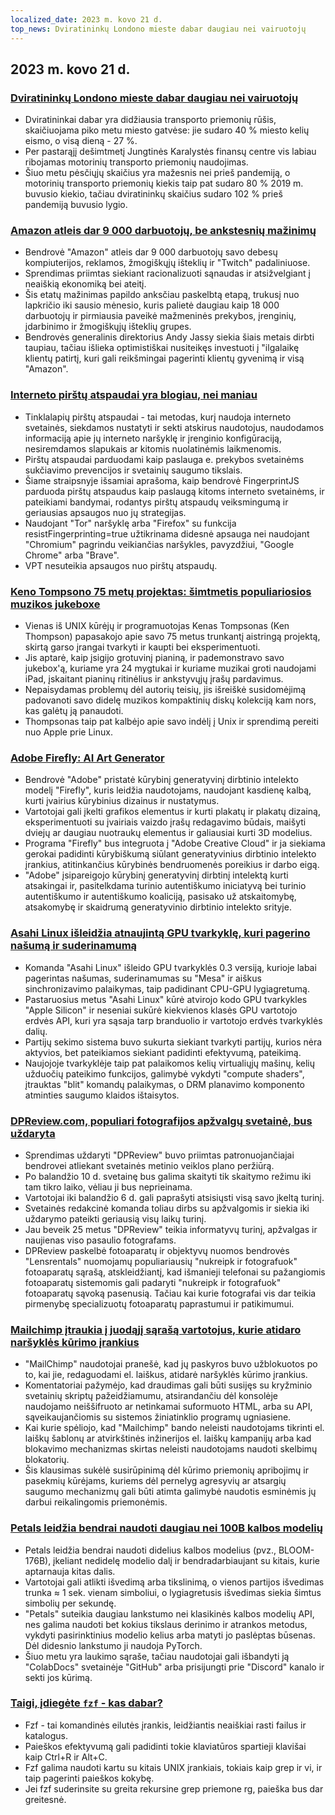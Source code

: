 ```yaml
---
localized_date: 2023 m. kovo 21 d.
top_news: Dviratininkų Londono mieste dabar daugiau nei vairuotojų
---
```


## 2023 m. kovo 21 d.

### [Dviratininkų Londono mieste dabar daugiau nei vairuotojų](https://www.forbes.com/sites/carltonreid/2023/03/01/cyclists-now-outnumber-motorists-in-city-of-london/?ref=hackernewsgpt.com)

- Dviratininkai dabar yra didžiausia transporto priemonių rūšis, skaičiuojama piko metu miesto gatvėse: jie sudaro 40 % miesto kelių eismo, o visą dieną - 27 %.
- Per pastarąjį dešimtmetį Jungtinės Karalystės finansų centre vis labiau ribojamas motorinių transporto priemonių naudojimas.
- Šiuo metu pėsčiųjų skaičius yra mažesnis nei prieš pandemiją, o motorinių transporto priemonių kiekis taip pat sudaro 80 % 2019 m. buvusio kiekio, tačiau dviratininkų skaičius sudaro 102 % prieš pandemiją buvusio lygio.

### [Amazon atleis dar 9 000 darbuotojų, be ankstesnių mažinimų](https://www.cnbc.com/2023/03/20/amazon-layoffs-company-to-cut-off-9000-more-workers.html?ref=hackernewsgpt.com)

- Bendrovė "Amazon" atleis dar 9 000 darbuotojų savo debesų kompiuterijos, reklamos, žmogiškųjų išteklių ir "Twitch" padaliniuose.
- Sprendimas priimtas siekiant racionalizuoti sąnaudas ir atsižvelgiant į neaiškią ekonomiką bei ateitį.
- Šis etatų mažinimas papildo anksčiau paskelbtą etapą, trukusį nuo lapkričio iki sausio mėnesio, kuris palietė daugiau kaip 18 000 darbuotojų ir pirmiausia paveikė mažmeninės prekybos, įrenginių, įdarbinimo ir žmogiškųjų išteklių grupes.
- Bendrovės generalinis direktorius Andy Jassy siekia šiais metais dirbti taupiau, tačiau išlieka optimistiškai nusiteikęs investuoti į "ilgalaikę klientų patirtį, kuri gali reikšmingai pagerinti klientų gyvenimą ir visą "Amazon".

### [Interneto pirštų atspaudai yra blogiau, nei maniau](https://www.bitestring.com/posts/2023-03-19-web-fingerprinting-is-worse-than-I-thought.html?ref=hackernewsgpt.com)

- Tinklalapių pirštų atspaudai - tai metodas, kurį naudoja interneto svetainės, siekdamos nustatyti ir sekti atskirus naudotojus, naudodamos informaciją apie jų interneto naršyklę ir įrenginio konfigūraciją, nesiremdamos slapukais ar kitomis nuolatinėmis laikmenomis.
- Pirštų atspaudai parduodami kaip paslauga e. prekybos svetainėms sukčiavimo prevencijos ir svetainių saugumo tikslais.
- Šiame straipsnyje išsamiai aprašoma, kaip bendrovė FingerprintJS parduoda pirštų atspaudus kaip paslaugą kitoms interneto svetainėms, ir pateikiami bandymai, rodantys pirštų atspaudų veiksmingumą ir geriausias apsaugos nuo jų strategijas.
- Naudojant "Tor" naršyklę arba "Firefox" su funkcija resistFingerprinting=true užtikrinama didesnė apsauga nei naudojant "Chromium" pagrindu veikiančias naršykles, pavyzdžiui, "Google Chrome" arba "Brave".
- VPT nesuteikia apsaugos nuo pirštų atspaudų.

### [Keno Tompsono 75 metų projektas: šimtmetis populiariosios muzikos jukeboxe](https://www.youtube.com/watch?v=kaandEt_pKw&ref=hackernewsgpt.com)

- Vienas iš UNIX kūrėjų ir programuotojas Kenas Tompsonas (Ken Thompson) papasakojo apie savo 75 metus trunkantį aistringą projektą, skirtą garso įrangai tvarkyti ir kaupti bei eksperimentuoti.
- Jis aptarė, kaip įsigijo grotuvinį pianiną, ir pademonstravo savo jukebox'ą, kuriame yra 24 mygtukai ir kuriame muzikai groti naudojami iPad, įskaitant pianinų ritinėlius ir ankstyvųjų įrašų pardavimus.
- Nepaisydamas problemų dėl autorių teisių, jis išreiškė susidomėjimą padovanoti savo didelę muzikos kompaktinių diskų kolekciją kam nors, kas galėtų ją panaudoti.
- Thompsonas taip pat kalbėjo apie savo indėlį į Unix ir sprendimą pereiti nuo Apple prie Linux.

### [Adobe Firefly: AI Art Generator](https://www.adobe.com/sensei/generative-ai/firefly.html?ref=hackernewsgpt.com)

- Bendrovė "Adobe" pristatė kūrybinį generatyvinį dirbtinio intelekto modelį "Firefly", kuris leidžia naudotojams, naudojant kasdienę kalbą, kurti įvairius kūrybinius dizainus ir nustatymus.
- Vartotojai gali įkelti grafikos elementus ir kurti plakatų ir plakatų dizainą, eksperimentuoti su įvairiais vaizdo įrašų redagavimo būdais, maišyti dviejų ar daugiau nuotraukų elementus ir galiausiai kurti 3D modelius.
- Programa "Firefly" bus integruota į "Adobe Creative Cloud" ir ja siekiama gerokai padidinti kūrybiškumą siūlant generatyvinius dirbtinio intelekto įrankius, atitinkančius kūrybinės bendruomenės poreikius ir darbo eigą.
- "Adobe" įsipareigojo kūrybinį generatyvinį dirbtinį intelektą kurti atsakingai ir, pasitelkdama turinio autentiškumo iniciatyvą bei turinio autentiškumo ir autentiškumo koaliciją, pasisako už atskaitomybę, atsakomybę ir skaidrumą generatyvinio dirbtinio intelekto srityje.

### [Asahi Linux išleidžia atnaujintą GPU tvarkyklę, kuri pagerino našumą ir suderinamumą](https://asahilinux.org/2023/03/road-to-vulkan/?ref=hackernewsgpt.com)

- Komanda "Asahi Linux" išleido GPU tvarkyklės 0.3 versiją, kurioje labai pagerintas našumas, suderinamumas su "Mesa" ir aiškus sinchronizavimo palaikymas, taip padidinant CPU-GPU lygiagretumą.
- Pastaruosius metus "Asahi Linux" kūrė atvirojo kodo GPU tvarkykles "Apple Silicon" ir neseniai sukūrė kiekvienos klasės GPU vartotojo erdvės API, kuri yra sąsaja tarp branduolio ir vartotojo erdvės tvarkyklės dalių.
- Partijų sekimo sistema buvo sukurta siekiant tvarkyti partijų, kurios nėra aktyvios, bet pateikiamos siekiant padidinti efektyvumą, pateikimą.
- Naujojoje tvarkyklėje taip pat palaikomos kelių virtualiųjų mašinų, kelių užduočių pateikimo funkcijos, galimybė vykdyti "compute shaders", įtrauktas "blit" komandų palaikymas, o DRM planavimo komponento atminties saugumo klaidos ištaisytos.

### [DPReview.com, populiari fotografijos apžvalgų svetainė, bus uždaryta](https://www.dpreview.com/news/5901145460/dpreview-com-to-close?ref=hackernewsgpt.com)

- Sprendimas uždaryti "DPReview" buvo priimtas patronuojančiajai bendrovei atliekant svetainės metinio veiklos plano peržiūrą.
- Po balandžio 10 d. svetainę bus galima skaityti tik skaitymo režimu iki tam tikro laiko, vėliau ji bus neprieinama.
- Vartotojai iki balandžio 6 d. gali paprašyti atsisiųsti visą savo įkeltą turinį.
- Svetainės redakcinė komanda toliau dirbs su apžvalgomis ir siekia iki uždarymo pateikti geriausią visų laikų turinį.
- Jau beveik 25 metus "DPReview" teikia informatyvų turinį, apžvalgas ir naujienas viso pasaulio fotografams.
- DPReview paskelbė fotoaparatų ir objektyvų nuomos bendrovės "Lensrentals" nuomojamų populiariausių "nukreipk ir fotografuok" fotoaparatų sąrašą, atskleidžiantį, kad išmanieji telefonai su pažangiomis fotoaparatų sistemomis gali padaryti "nukreipk ir fotografuok" fotoaparatų sąvoką pasenusią. Tačiau kai kurie fotografai vis dar teikia pirmenybę specializuotų fotoaparatų paprastumui ir patikimumui.

### [Mailchimp įtraukia į juodąjį sąrašą vartotojus, kurie atidaro naršyklės kūrimo įrankius](http://news.ycombinator.com/item?id=35235732&ref=hackernewsgpt.com)

- "MailChimp" naudotojai pranešė, kad jų paskyros buvo užblokuotos po to, kai jie, redaguodami el. laiškus, atidarė naršyklės kūrimo įrankius.
- Komentatoriai pažymėjo, kad draudimas gali būti susijęs su kryžminio svetainių skriptų pažeidžiamumu, atsirandančiu dėl konsolėje naudojamo neiššifruoto ar netinkamai suformuoto HTML, arba su API, sąveikaujančiomis su sistemos žiniatinklio programų ugniasiene.
- Kai kurie spėliojo, kad "Mailchimp" bando neleisti naudotojams tikrinti el. laiškų šablonų ar atvirkštinės inžinerijos el. laiškų kampanijų arba kad blokavimo mechanizmas skirtas neleisti naudotojams naudoti skelbimų blokatorių.
- Šis klausimas sukėlė susirūpinimą dėl kūrimo priemonių apribojimų ir pasekmių kūrėjams, kuriems dėl pernelyg agresyvių ar atsargių saugumo mechanizmų gali būti atimta galimybė naudotis esminėmis jų darbui reikalingomis priemonėmis.

### [Petals leidžia bendrai naudoti daugiau nei 100B kalbos modelių](https://petals.ml/?ref=hackernewsgpt.com)

- Petals leidžia bendrai naudoti didelius kalbos modelius (pvz., BLOOM-176B), įkeliant nedidelę modelio dalį ir bendradarbiaujant su kitais, kurie aptarnauja kitas dalis.
- Vartotojai gali atlikti išvedimą arba tikslinimą, o vienos partijos išvedimas trunka ≈ 1 sek. vienam simboliui, o lygiagretusis išvedimas siekia šimtus simbolių per sekundę.
- "Petals" suteikia daugiau lankstumo nei klasikinės kalbos modelių API, nes galima naudoti bet kokius tikslaus derinimo ir atrankos metodus, vykdyti pasirinktinius modelio kelius arba matyti jo paslėptas būsenas. Dėl didesnio lankstumo ji naudoja PyTorch.
- Šiuo metu yra laukimo sąraše, tačiau naudotojai gali išbandyti ją "ColabDocs" svetainėje "GitHub" arba prisijungti prie "Discord" kanalo ir sekti jos kūrimą.

### [Taigi, įdiegėte `fzf` - kas dabar?](https://andrew-quinn.me/fzf/?ref=hackernewsgpt.com)

- Fzf - tai komandinės eilutės įrankis, leidžiantis neaiškiai rasti failus ir katalogus.
- Paieškos efektyvumą gali padidinti tokie klaviatūros spartieji klavišai kaip Ctrl+R ir Alt+C.
- Fzf galima naudoti kartu su kitais UNIX įrankiais, tokiais kaip grep ir vi, ir taip pagerinti paieškos kokybę.
- Jei fzf suderinsite su greita rekursine grep priemone rg, paieška bus dar greitesnė.
